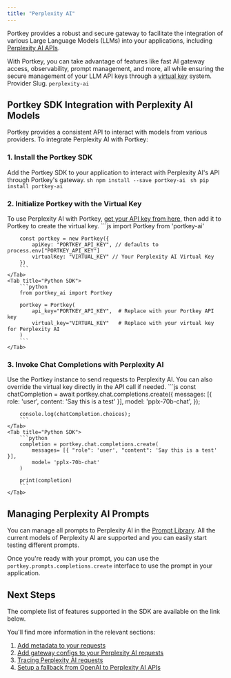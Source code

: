 ```yaml
---
title: "Perplexity AI"
---
```


Portkey provides a robust and secure gateway to facilitate the integration of various Large Language Models (LLMs) into your applications, including [Perplexity AI APIs](https://docs.perplexity.ai/reference/post%5Fchat%5Fcompletions).

With Portkey, you can take advantage of features like fast AI gateway access, observability, prompt management, and more, all while ensuring the secure management of your LLM API keys through a [virtual key](/product/ai-gateway/virtual-keys) system.
<Note>
Provider Slug. `perplexity-ai`
</Note>
## Portkey SDK Integration with Perplexity AI Models

Portkey provides a consistent API to interact with models from various providers. To integrate Perplexity AI with Portkey:

### 1\. Install the Portkey SDK

Add the Portkey SDK to your application to interact with Perplexity AI's API through Portkey's gateway.
<Tabs>
    <Tab title="NodeJS SDK">
        ```sh
        npm install --save portkey-ai
        ```
    </Tab>
    <Tab title="Python SDK">
        ```sh
        pip install portkey-ai
        ```
    </Tab>

  </Tabs>



### 2\. Initialize Portkey with the Virtual Key

To use Perplexity AI with Portkey, [get your API key from here,](https://www.perplexity.ai/settings/api) then add it to Portkey to create the virtual key.
<Tabs>
    <Tab title="NodeJS SDK">
        ```js
        import Portkey from 'portkey-ai'

        const portkey = new Portkey({
            apiKey: "PORTKEY_API_KEY", // defaults to process.env["PORTKEY_API_KEY"]
            virtualKey: "VIRTUAL_KEY" // Your Perplexity AI Virtual Key
        })
        ```
    </Tab>
    <Tab title="Python SDK">
        ```python
        from portkey_ai import Portkey

        portkey = Portkey(
            api_key="PORTKEY_API_KEY",  # Replace with your Portkey API key
            virtual_key="VIRTUAL_KEY"   # Replace with your virtual key for Perplexity AI
        )
        ```
    </Tab>

  </Tabs>


### **3\. Invoke Chat Completions with** Perplexity AI

Use the Portkey instance to send requests to Perplexity AI. You can also override the virtual key directly in the API call if needed.
<Tabs>
    <Tab title="NodeJS SDK">
        ```js
        const chatCompletion = await portkey.chat.completions.create({
            messages: [{ role: 'user', content: 'Say this is a test' }],
            model: 'pplx-70b-chat',
        });

        console.log(chatCompletion.choices);
        ```
    </Tab>
    <Tab title="Python SDK">
        ```python
        completion = portkey.chat.completions.create(
            messages= [{ "role": 'user', "content": 'Say this is a test' }],
            model= 'pplx-70b-chat'
        )

        print(completion)
        ```
    </Tab>

  </Tabs>




## Managing Perplexity AI Prompts

You can manage all prompts to Perplexity AI in the [Prompt Library](/product/prompt-library). All the current models of Perplexity AI are supported and you can easily start testing different prompts.

Once you're ready with your prompt, you can use the `portkey.prompts.completions.create` interface to use the prompt in your application.

## Next Steps

The complete list of features supported in the SDK are available on the link below.
<Card title="SDK" href="/api-reference/portkey-sdk-client">
</Card>

You'll find more information in the relevant sections:

1. [Add metadata to your requests](/product/observability/metadata)
2. [Add gateway configs to your Perplexity AI](/product/ai-gateway/configs)[ requests](/product/ai-gateway/configs)
3. [Tracing Perplexity AI requests](/product/observability/traces)
4. [Setup a fallback from OpenAI to Perplexity AI APIs](/product/ai-gateway/fallbacks)

